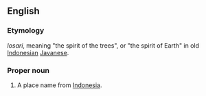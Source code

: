 ==English==

===Etymology===
{{etyl|jv}} ''losari'', meaning "the spirit of the trees", or "the spirit of Earth" in old [[Indonesia]]n [[Javanese]].


===Proper noun===
{{en-proper noun}}

# A place name from [[Indonesia]].
